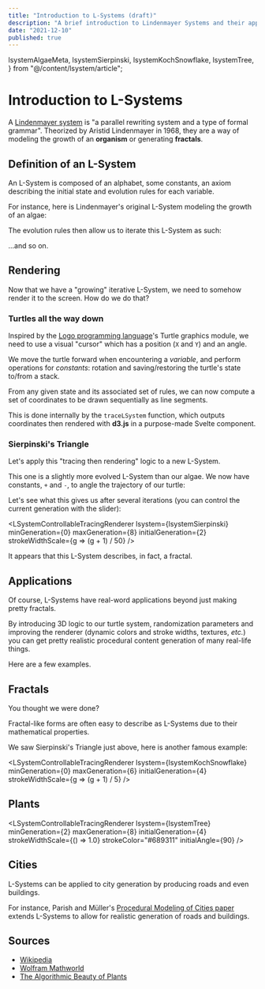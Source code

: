 ```yaml
---
title: "Introduction to L-Systems (draft)"
description: "A brief introduction to Lindenmayer Systems and their applications."
date: "2021-12-10"
published: true
---
```


  lsystemAlgaeMeta,
  lsystemSierpinski,
  lsystemKochSnowflake,
  lsystemTree,
} from "@/content/lsystem/article";

# Introduction to L-Systems

A [Lindenmayer system](https://www.wikiwand.com/en/L-system) is "a parallel rewriting system and a type of formal grammar". Theorized by Aristid Lindenmayer in 1968, they are a way of modeling the growth of an **organism** or generating **fractals**.

## Definition of an L-System

An L-System is composed of an alphabet, some constants, an axiom describing the initial state and evolution rules for each variable.

For instance, here is Lindenmayer's original L-System modeling the growth of an algae:

<LSystemDescriptorWidget descriptor={lsystemAlgaeMeta.lsystemAlgaeDescriptor} />

The evolution rules then allow us to iterate this L-System as such:

<LSystemStatesDisplay states={lsystemAlgaeMeta.lsystemAlgaeStates} />

...and so on.

## Rendering

Now that we have a "growing" iterative L-System, we need to somehow render it to the screen. How do we do that?

### Turtles all the way down

Inspired by the [Logo programming language](<https://en.wikipedia.org/wiki/Logo_(programming_language)>)'s Turtle graphics module, we need to use a visual "cursor" which has a position (`X` and `Y`) and an angle.

We move the turtle forward when encountering a _variable_, and perform operations for _constants_: rotation and saving/restoring the turtle's state to/from a stack.

From any given state and its associated set of rules, we can now compute a set of coordinates to be drawn sequentially as line segments.

This is done internally by the `traceLSystem` function, which outputs coordinates then rendered with **d3.js** in a purpose-made Svelte component.

### Sierpinski's Triangle

Let's apply this "tracing then rendering" logic to a new L-System.

This one is a slightly more evolved L-System than our algae. We now have constants, `+` and `-`, to angle the trajectory of our turtle:

<LSystemDescriptorWidget descriptor={lsystemSierpinski.descriptor} />

Let's see what this gives us after several iterations (you can control the current generation with the slider):

<LSystemControllableTracingRenderer
  lsystem={lsystemSierpinski}
  minGeneration={0}
  maxGeneration={8}
  initialGeneration={2}
  strokeWidthScale={g => (g + 1) / 50}
/>

It appears that this L-System describes, in fact, a fractal.

## Applications

Of course, L-Systems have real-word applications beyond just making pretty fractals.

By introducing 3D logic to our turtle system, randomization parameters and improving the renderer (dynamic colors and stroke widths, textures, _etc._) you can get pretty realistic procedural content generation of many real-life things.

Here are a few examples.

## Fractals

You thought we were done?

Fractal-like forms are often easy to describe as L-Systems due to their mathematical properties.

We saw Sierpinski's Triangle just above, here is another famous example:

<LSystemDescriptorWidget descriptor={lsystemKochSnowflake.descriptor} />

<LSystemControllableTracingRenderer
  lsystem={lsystemKochSnowflake}
  minGeneration={0}
  maxGeneration={6}
  initialGeneration={4}
  strokeWidthScale={g => (g + 1) / 5}
/>

## Plants

<LSystemDescriptorWidget descriptor={lsystemTree.descriptor} />

<LSystemControllableTracingRenderer
  lsystem={lsystemTree}
  minGeneration={2}
  maxGeneration={8}
  initialGeneration={4}
  strokeWidthScale={() => 1.0}
  strokeColor="#689311"
  initialAngle={90}
/>

## Cities

L-Systems can be applied to city generation by producing roads and even buildings.

For instance, Parish and Müller's [Procedural Modeling of Cities paper](https://www.researchgate.net/publication/220720591_Procedural_Modeling_of_Cities) extends L-Systems to allow for realistic generation of roads and buildings.

## Sources

- [Wikipedia](https://www.wikiwand.com/en/L-system)
- [Wolfram Mathworld](https://mathworld.wolfram.com/LindenmayerSystem.html)
- [The Algorithmic Beauty of Plants](http://algorithmicbotany.org/papers/#abop)
